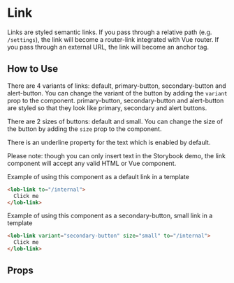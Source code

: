 
# Link

Links are styled semantic links. If you pass through a relative path (e.g. `/settings`), the link will become a router-link integrated with Vue router. If you pass through an external URL, the link will become an anchor tag.

<Preview>
  <Story id="components-link--primary" />
</Preview>

## How to Use

There are 4 variants of links: default, primary-button, secondary-button and alert-button. You can change the variant of the button by adding the `variant` prop to the component. primary-button, secondary-button and alert-button are styled so that they look like primary, secondary and alert buttons.

There are 2 sizes of buttons: default and small. You can change the size of the button by adding the `size` prop to the component.

There is an underline property for the text which is enabled by default.

Please note: though you can only insert text in the Storybook demo, the link component will accept any valid HTML or Vue component.

Example of using this component as a default link in a template

<!-- todo -->
```html
<lob-link to="/internal">
  Click me
</lob-link>
```

Example of using this component as a secondary-button, small link in a template

<!-- todo -->
```html
<lob-link variant="secondary-button" size="small" to="/internal">
  Click me
</lob-link>
```

## Props

<ArgsTable story={PRIMARY_STORY} />
